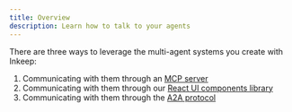 ```yaml
---
title: Overview
description: Learn how to talk to your agents
---
```


There are three ways to leverage the multi-agent systems you create with Inkeep:
1. Communicating with them through an [MCP server](./mcp-server)
2. Communicating with them through our [React UI components library](./react)
3. Communicating with them through the [A2A protocol](./a2a)